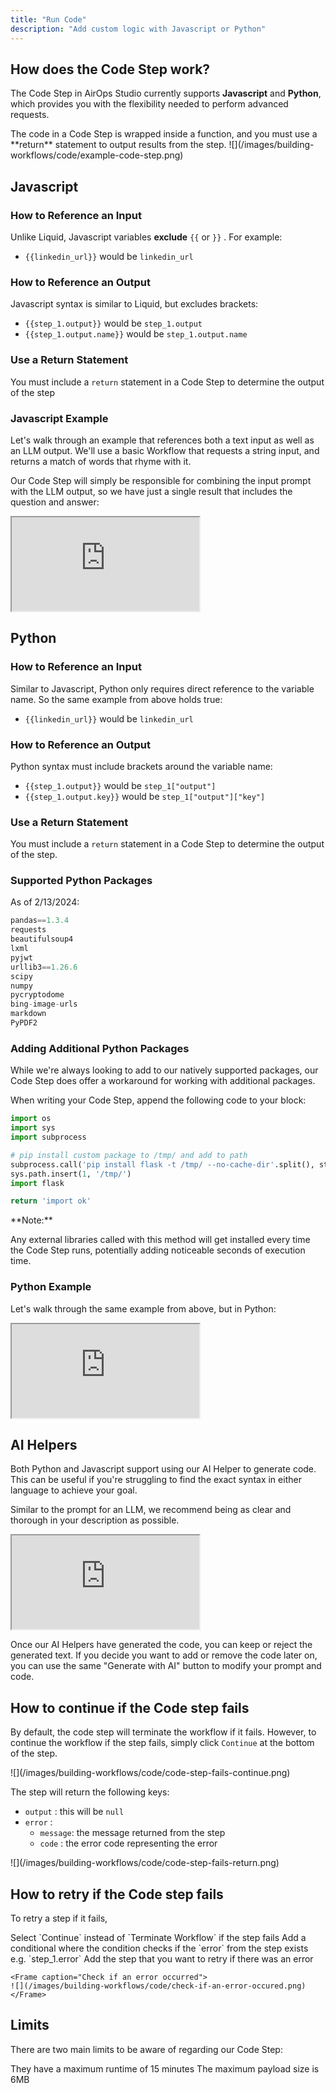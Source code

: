 ```yaml
---
title: "Run Code"
description: "Add custom logic with Javascript or Python"
---
```


## How does the Code Step work?

The Code Step in AirOps Studio currently supports **Javascript** and **Python**, which provides you with the flexibility needed to perform advanced requests.

<Warning>
The code in a Code Step is wrapped inside a function, and you must use a **return** statement to output results from the step.
</Warning>

<Frame caption="Example Code Step">
![](/images/building-workflows/code/example-code-step.png)
</Frame>

## Javascript

### How to Reference an Input

Unlike Liquid, Javascript variables **exclude** `{{` or `}}` . For example:

- `{{linkedin_url}}` would be `linkedin_url`

### How to Reference an Output

Javascript syntax is similar to Liquid, but excludes brackets:

- `{{step_1.output}}` would be `step_1.output`
- `{{step_1.output.name}}` would be `step_1.output.name`

### Use a Return Statement

You must include a `return` statement in a Code Step to determine the output of the step

### Javascript Example

Let's walk through an example that references both a text input as well as an LLM output. We'll use a basic Workflow that requests a string input, and returns a match of words that rhyme with it.

Our Code Step will simply be responsible for combining the input prompt with the LLM output, so we have just a single result that includes the question and answer:

<Frame>
<iframe
    src="https://demo.arcade.software/ucsCBgcBlpyFyrPMzrZi?embed"
    title="https://demo.arcade.software/ucsCBgcBlpyFyrPMzrZi?embed"
    style={{width: '100%', maxWidth: '100%', aspectRatio: '1.52155 / 1', height: '100%', border: 'none'}}
></iframe>
</Frame>

## Python

### How to Reference an Input

Similar to Javascript, Python only requires direct reference to the variable name. So the same example from above holds true:

- `{{linkedin_url}}` would be `linkedin_url`

### How to Reference an Output

Python syntax must include brackets around the variable name:

- `{{step_1.output}}` would be `step_1["output"]`
- `{{step_1.output.key}}` would be `step_1["output"]["key"]`

### Use a Return Statement

You must include a `return` statement in a Code Step to determine the output of the step.

### Supported Python Packages

As of 2/13/2024:

```python
pandas==1.3.4
requests
beautifulsoup4
lxml
pyjwt
urllib3==1.26.6
scipy
numpy
pycryptodome
bing-image-urls
markdown
PyPDF2
```

### Adding Additional Python Packages

While we're always looking to add to our natively supported packages, our Code Step does offer a workaround for working with additional packages.

When writing your Code Step, append the following code to your block:

```python
import os
import sys
import subprocess

# pip install custom package to /tmp/ and add to path
subprocess.call('pip install flask -t /tmp/ --no-cache-dir'.split(), stdout=subprocess.DEVNULL, stderr=subprocess.DEVNULL)
sys.path.insert(1, '/tmp/')
import flask

return 'import ok'
```

<Info>
**Note:**

Any external libraries called with this method will get installed every time the Code Step runs, potentially adding noticeable seconds of execution time.
</Info>

### Python Example

Let's walk through the same example from above, but in Python:

<Frame>
<iframe
    src="https://demo.arcade.software/gM15e94F8pxxwY3ExGy3?embed"
    title="https://demo.arcade.software/gM15e94F8pxxwY3ExGy3?embed"
    style={{width: '100%', maxWidth: '100%', aspectRatio: '1.52155 / 1', height: '100%', border: 'none'}}
></iframe>
</Frame>

## AI Helpers

Both Python and Javascript support using our AI Helper to generate code. This can be useful if you're struggling to find the exact syntax in either language to achieve your goal.

Similar to the prompt for an LLM, we recommend being as clear and thorough in your description as possible.

<Frame>
<iframe
    src="https://demo.arcade.software/SrGavEnUcy6qib6yQTKm?embed"
    title="https://demo.arcade.software/SrGavEnUcy6qib6yQTKm?embed"
    style={{width: '100%', maxWidth: '100%', aspectRatio: '1.5 / 1', height: '100%', border: 'none'}}
></iframe>
</Frame>

Once our AI Helpers have generated the code, you can keep or reject the generated text. If you decide you want to add or remove the code later on, you can use the same "Generate with AI" button to modify your prompt and code.

## How to continue if the Code step fails

By default, the code step will terminate the workflow if it fails. However, to continue the workflow if the step fails, simply click `Continue` at the bottom of the step.

<Frame caption="Click Continue to continue the workflow">
![](/images/building-workflows/code/code-step-fails-continue.png)
</Frame>


The step will return the following keys:

- `output` : this will be `null`
- `error` :
	- `message`: the message returned from the step
	- `code` : the error code representing the error

<Frame>
![](/images/building-workflows/code/code-step-fails-return.png)
</Frame>

## How to retry if the Code step fails

To retry a step if it fails,

<Steps>
<Step>
Select `Continue` instead of `Terminate Workflow` if the step fails
</Step>
<Step>
Add a conditional where the condition checks if the `error` from the step exists e.g. `step_1.error`
</Step>
<Step>
Add the step that you want to retry if there was an error

    <Frame caption="Check if an error occurred">
    ![](/images/building-workflows/code/check-if-an-error-occured.png)
    </Frame>
</Step>
</Steps>

## Limits

There are two main limits to be aware of regarding our Code Step:

<Steps>
<Step>
They have a maximum runtime of 15 minutes
</Step>
<Step>
The maximum payload size is 6MB
</Step>
</Steps>
